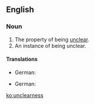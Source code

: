 ==English==

===Noun===
{{en-noun|~|unclearnesses}}

#The property of being [[unclear]].
#An instance of being unclear.

====Translations====
{{trans-top|property of being unclear}}
* German: {{t-|de|Unklarheit|f}}
{{trans-mid}}
{{trans-bottom}}

{{trans-top|instance of being unclear}}
* German: {{t-|de|Unklarheit|f}}
{{trans-mid}}
{{trans-bottom}}

[[ko:unclearness]]